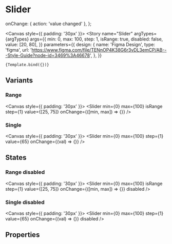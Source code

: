 <!--- Accordion.stories.mdx --->



<Meta
  title="Components/Inputs/Slider"
  component={Slider}
  decorators={[withDesign]}
/>

# Slider


  onChange: { action: 'value changed' },
};

<Canvas style={{ padding: '30px' }}>
  <Story
    name="Slider"
    argTypes={argTypes}
    args={{
      min: 0,
      max: 100,
      step: 1,
      isRange: true,
      disabled: false,
      value: [20, 80],
    }}
    parameters={{
      design: {
        name: 'Figma Design',
        type: 'figma',
        url:
          'https://www.figma.com/file/TENnOP4K38G6r3vDL3emCP/AB---Style-Guide?node-id=3469%3A46678',
      },
    }}
  >
    {Template.bind({})}
  </Story>
</Canvas>

## Variants

### Range

<Canvas style={{ padding: '30px' }}>
  <Slider
    min={0}
    max={100}
    isRange
    step={1}
    value={[25, 75]}
    onChange={([min, max]) => {}}
  />
</Canvas>

### Single

<Canvas style={{ padding: '30px' }}>
  <Slider min={0} max={100} step={1} value={65} onChange={(val) => {}} />
</Canvas>

## States

### Range disabled

<Canvas style={{ padding: '30px' }}>
  <Slider
    min={0}
    max={100}
    isRange
    step={1}
    value={[25, 75]}
    onChange={([min, max]) => {}}
    disabled
  />
</Canvas>

### Single disabled

<Canvas style={{ padding: '30px' }}>
  <Slider
    min={0}
    max={100}
    step={1}
    value={65}
    onChange={(val) => {}}
    disabled
  />
</Canvas>

## Properties

<ArgsTable of={Slider} />
